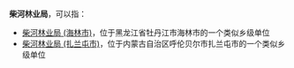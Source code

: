 '''柴河林业局'''，可以指：
*[[柴河林业局_(海林市)|柴河林业局 (海林市)]]，位于黑龙江省牡丹江市海林市的一个类似乡级单位
*[[柴河林业局_(扎兰屯市)|柴河林业局 (扎兰屯市)]]，位于内蒙古自治区呼伦贝尔市扎兰屯市的一个类似乡级单位

{{Disambiguation|Cat=五字中国行政区名消歧义}}